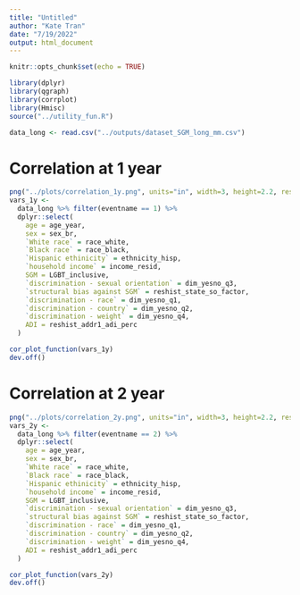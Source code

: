 ```yaml
---
title: "Untitled"
author: "Kate Tran"
date: "7/19/2022"
output: html_document
---
```


```r
knitr::opts_chunk$set(echo = TRUE)
```

```r
library(dplyr)
library(qgraph)
library(corrplot)
library(Hmisc)
source("../utility_fun.R")
```

```r
data_long <- read.csv("../outputs/dataset_SGM_long_mm.csv")
```

# Correlation at 1 year
```r
png("../plots/correlation_1y.png", units="in", width=3, height=2.2, res=320)
vars_1y <-
  data_long %>% filter(eventname == 1) %>%
  dplyr::select(
    age = age_year,
    sex = sex_br,
    `White race` = race_white,
    `Black race` = race_black,
    `Hispanic ethinicity` = ethnicity_hisp,
    `household income` = income_resid,
    SGM = LGBT_inclusive,
    `discrimination - sexual orientation` = dim_yesno_q3,
    `structural bias against SGM` = reshist_state_so_factor,
    `discrimination - race` = dim_yesno_q1,
    `discrimination - country` = dim_yesno_q2,
    `discrimination - weight` = dim_yesno_q4,
    ADI = reshist_addr1_adi_perc
  )

cor_plot_function(vars_1y)
dev.off()
```

# Correlation at 2 year
```r
png("../plots/correlation_2y.png", units="in", width=3, height=2.2, res=320)
vars_2y <-
  data_long %>% filter(eventname == 2) %>%
  dplyr::select(
    age = age_year,
    sex = sex_br,
    `White race` = race_white,
    `Black race` = race_black,
    `Hispanic ethinicity` = ethnicity_hisp,
    `household income` = income_resid,
    SGM = LGBT_inclusive,
    `discrimination - sexual orientation` = dim_yesno_q3,
    `structural bias against SGM` = reshist_state_so_factor,
    `discrimination - race` = dim_yesno_q1,
    `discrimination - country` = dim_yesno_q2,
    `discrimination - weight` = dim_yesno_q4,
    ADI = reshist_addr1_adi_perc
  )

cor_plot_function(vars_2y)
dev.off()
```
